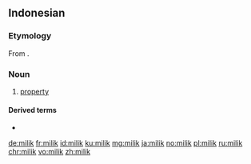 ==Indonesian==

===Etymology===
From {{etyl|ar|id}} {{l|ar|مِلْك|sc=Arab|tr=milk}}.

===Noun===
{{id-noun}}

# [[property]]

====Derived terms====
* {{l|id|memilik}}

[[de:milik]]
[[fr:milik]]
[[id:milik]]
[[ku:milik]]
[[mg:milik]]
[[ja:milik]]
[[no:milik]]
[[pl:milik]]
[[ru:milik]]
[[chr:milik]]
[[vo:milik]]
[[zh:milik]]